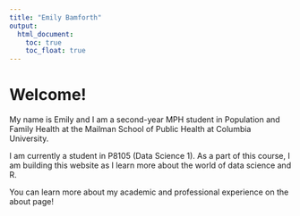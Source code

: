 ```yaml
---
title: "Emily Bamforth"
output: 
  html_document:
    toc: true
    toc_float: true
---
```


# Welcome!

My name is Emily and I am a second-year MPH student in Population and Family Health at the Mailman School of Public Health at Columbia University.

I am currently a student in P8105 (Data Science 1). As a part of this course, I am building this website as I learn more about the world of data science and R.

You can learn more about my academic and professional experience on the about page!

